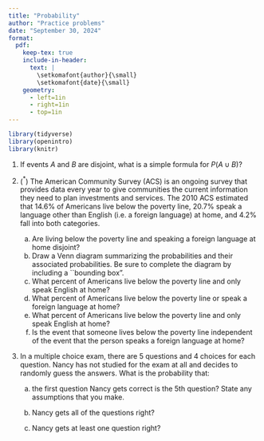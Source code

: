 ```yaml
---
title: "Probability"
author: "Practice problems"
date: "September 30, 2024"
format:
  pdf:
    keep-tex: true
    include-in-header:
      text: |
        \setkomafont{author}{\small}
        \setkomafont{date}{\small}
    geometry:
      - left=1in
      - right=1in
      - top=1in
---
```


```r
library(tidyverse)
library(openintro)
library(knitr)
```

1.  If events $A$ and $B$ are disjoint, what is a simple formula for $P(A \cup B)$?

2.  ($^*$) The American Community Survey (ACS) is an ongoing survey that provides data every year to give communities the current information they need to plan investments and services. The 2010 ACS estimated that 14.6% of Americans live below the poverty line, 20.7% speak a language other than English (i.e. a foreign language) at home, and 4.2% fall into both categories.

    a.  Are living below the poverty line and speaking a foreign language at home disjoint?
    b.  Draw a Venn diagram summarizing the probabilities and their associated probabilities. Be sure to complete the diagram by including a \`\`bounding box".
    c.  What percent of Americans live below the poverty line and only speak English at home?
    d.  What percent of Americans live below the poverty line or speak a foreign language at home?
    e.  What percent of Americans live below the poverty line and only speak English at home?
    f.  Is the event that someone lives below the poverty line independent of the event that the person speaks a foreign language at home?

3.  In a multiple choice exam, there are 5 questions and 4 choices for each question. Nancy has not studied for the exam at all and decides to randomly guess the answers. What is the probability that:

    a.  the first question Nancy gets correct is the 5th question? State any assumptions that you make.

    b.  Nancy gets all of the questions right?

    c.  Nancy gets at least one question right?
